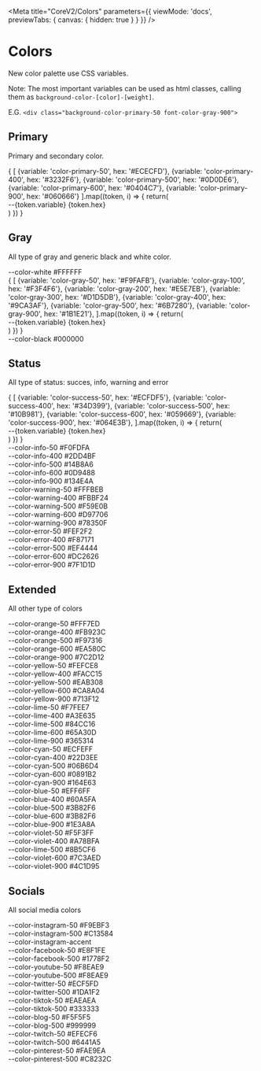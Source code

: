 
<Meta
  title="CoreV2/Colors"
  parameters={{
    viewMode: 'docs',
    previewTabs: { canvas: { hidden: true } }
  }}
/>

# Colors

New color palette use CSS variables.

Note: The most important variables can be used as html classes, calling them as `background-color-[color]-[weight]`.

E.G. `<div class="background-color-primary-50 font-color-gray-900">`

## Primary

Primary and secondary color.

<div class="fx-col fx-gap-px-20">
  <div class="fx-row">
    <div class="palette-container">
      {
        [
          {variable: 'color-primary-50', hex: '#ECECFD'},
          {variable: 'color-primary-400', hex: '#3232F6'},
          {variable: 'color-primary-500', hex: '#0D0DE6'},
          {variable: 'color-primary-600', hex: '#0404C7'},
          {variable: 'color-primary-900', hex: '#060666'}
        ].map((token, i) => {
          return(
            <div key={i} class={token.variable + " color-container-v2"}>
              <span>--{token.variable}</span>
              <span>{token.hex}</span>
            </div>
          )
        })
      }
    </div>
  </div>
</div>

## Gray

All type of gray and generic black and white color.

<div class="fx-col fx-gap-px-20">
  <div class="fx-row fx-gap-px-20">
    <div class="palette-container">
      <div class="color-container-v2 color-white">
        <span>--color-white</span>
        <span>#FFFFFF</span>
      </div>
    </div>
    <div class="palette-container">
      {
        [
          {variable: 'color-gray-50', hex: '#F9FAFB'},
          {variable: 'color-gray-100', hex: '#F3F4F6'},
          {variable: 'color-gray-200', hex: '#E5E7EB'},
          {variable: 'color-gray-300', hex: '#D1D5DB'},
          {variable: 'color-gray-400', hex: '#9CA3AF'},
          {variable: 'color-gray-500', hex: '#6B7280'},
          {variable: 'color-gray-900', hex: '#1B1E21'},
        ].map((token, i) => {
          return(
            <div key={i} class={token.variable + " color-container-v2"}>
              <span>--{token.variable}</span>
              <span>{token.hex}</span>
            </div>
          )
        })
      }
    </div>
    <div class="palette-container">
      <div class="color-container-v2 color-black">
        <span>--color-black</span>
        <span>#000000</span>
      </div>
    </div>
  </div>
</div>

## Status

All type of status: succes, info, warning and error

<div class="fx-col fx-gap-px-20">
  <div class="fx-row fx-gap-px-20">
    <div class="palette-container">
      {
        [
          {variable: 'color-success-50', hex: '#ECFDF5'},
          {variable: 'color-success-400', hex: '#34D399'},
          {variable: 'color-success-500', hex: '#10B981'},
          {variable: 'color-success-600', hex: '#059669'},
          {variable: 'color-success-900', hex: '#064E3B'},
        ].map((token, i) => {
          return(
            <div key={i} class={token.variable + " color-container-v2"}>
              <span>--{token.variable}</span>
              <span>{token.hex}</span>
            </div>
          )
        })
      }
    </div>
    <div class="palette-container">
      <div class="color-container-v2 color-info-50">
        <span>--color-info-50</span>
        <span>#F0FDFA</span>
      </div>
      <div class="color-container-v2 color-info-400">
        <span>--color-info-400</span>
        <span>#2DD4BF</span>
      </div>
      <div class="color-container-v2 color-info-500">
        <span>--color-info-500</span>
        <span>#14B8A6</span>
      </div>
      <div class="color-container-v2 color-info-600">
        <span>--color-info-600</span>
        <span>#0D9488</span>
      </div>
      <div class="color-container-v2 color-info-900">
        <span>--color-info-900</span>
        <span>#134E4A</span>
      </div>
    </div>
    <div class="palette-container">
      <div class="color-container-v2 color-warning-50">
        <span>--color-warning-50</span>
        <span>#FFFBEB</span>
      </div>
      <div class="color-container-v2 color-warning-400">
        <span>--color-warning-400</span>
        <span>#FBBF24</span>
      </div>
      <div class="color-container-v2 color-warning-500">
        <span>--color-warning-500</span>
        <span>#F59E0B</span>
      </div>
      <div class="color-container-v2 color-warning-600">
        <span>--color-warning-600</span>
        <span>#D97706</span>
      </div>
      <div class="color-container-v2 color-warning-900">
        <span>--color-warning-900</span>
        <span>#78350F</span>
      </div>
    </div>
    <div class="palette-container">
      <div class="color-container-v2 color-error-50">
        <span>--color-error-50</span>
        <span>#FEF2F2</span>
      </div>
      <div class="color-container-v2 color-error-400">
        <span>--color-error-400</span>
        <span>#F87171</span>
      </div>
      <div class="color-container-v2 color-error-500">
        <span>--color-error-500</span>
        <span>#EF4444</span>
      </div>
      <div class="color-container-v2 color-error-600">
        <span>--color-error-600</span>
        <span>#DC2626</span>
      </div>
      <div class="color-container-v2 color-error-900">
        <span>--color-error-900</span>
        <span>#7F1D1D</span>
      </div>
    </div>
  </div>
</div>

## Extended

All other type of colors

<div class="fx-col fx-gap-px-20">
  <div class="fx-row fx-gap-px-20">
    <div class="palette-container">
      <div class="color-container-v2 color-orange-50">
        <span>--color-orange-50</span>
        <span>#FFF7ED</span>
      </div>
      <div class="color-container-v2 color-orange-400">
        <span>--color-orange-400</span>
        <span>#FB923C</span>
      </div>
      <div class="color-container-v2 color-orange-500">
        <span>--color-orange-500</span>
        <span>#F97316</span>
      </div>
      <div class="color-container-v2 color-orange-600">
        <span>--color-orange-600</span>
        <span>#EA580C</span>
      </div>
      <div class="color-container-v2 color-orange-900">
        <span>--color-orange-900</span>
        <span>#7C2D12</span>
      </div>
    </div>
    <div class="palette-container">
      <div class="color-container-v2 color-yellow-50">
        <span>--color-yellow-50</span>
        <span>#FEFCE8</span>
      </div>
      <div class="color-container-v2 color-yellow-400">
        <span>--color-yellow-400</span>
        <span>#FACC15</span>
      </div>
      <div class="color-container-v2 color-yellow-500">
        <span>--color-yellow-500</span>
        <span>#EAB308</span>
      </div>
      <div class="color-container-v2 color-yellow-600">
        <span>--color-yellow-600</span>
        <span>#CA8A04</span>
      </div>
      <div class="color-container-v2 color-yellow-900">
        <span>--color-yellow-900</span>
        <span>#713F12</span>
      </div>
    </div>
    <div class="palette-container">
      <div class="color-container-v2 color-lime-50">
        <span>--color-lime-50</span>
        <span>#F7FEE7</span>
      </div>
      <div class="color-container-v2 color-lime-400">
        <span>--color-lime-400</span>
        <span>#A3E635</span>
      </div>
      <div class="color-container-v2 color-lime-500">
        <span>--color-lime-500</span>
        <span>#84CC16</span>
      </div>
      <div class="color-container-v2 color-lime-600">
        <span>--color-lime-600</span>
        <span>#65A30D</span>
      </div>
      <div class="color-container-v2 color-lime-900">
        <span>--color-lime-900</span>
        <span>#365314</span>
      </div>
    </div>
  </div>
  <div class="fx-row fx-gap-px-20">
    <div class="palette-container">
      <div class="color-container-v2 color-cyan-50">
        <span>--color-cyan-50</span>
        <span>#ECFEFF</span>
      </div>
      <div class="color-container-v2 color-cyan-400">
        <span>--color-cyan-400</span>
        <span>#22D3EE</span>
      </div>
      <div class="color-container-v2 color-cyan-500">
        <span>--color-cyan-500</span>
        <span>#06B6D4</span>
      </div>
      <div class="color-container-v2 color-cyan-600">
        <span>--color-cyan-600</span>
        <span>#0891B2</span>
      </div>
      <div class="color-container-v2 color-cyan-900">
        <span>--color-cyan-900</span>
        <span>#164E63</span>
      </div>
    </div>
    <div class="palette-container">
      <div class="color-container-v2 color-blue-50">
        <span>--color-blue-50</span>
        <span>#EFF6FF</span>
      </div>
      <div class="color-container-v2 color-blue-400">
        <span>--color-blue-400</span>
        <span>#60A5FA</span>
      </div>
      <div class="color-container-v2 color-blue-500">
        <span>--color-blue-500</span>
        <span>#3B82F6</span>
      </div>
      <div class="color-container-v2 color-blue-600">
        <span>--color-blue-600</span>
        <span>#3B82F6</span>
      </div>
      <div class="color-container-v2 color-blue-900">
        <span>--color-blue-900</span>
        <span>#1E3A8A</span>
      </div>
    </div>
    <div class="palette-container">
      <div class="color-container-v2 color-violet-50">
        <span>--color-violet-50</span>
        <span>#F5F3FF</span>
      </div>
      <div class="color-container-v2 color-violet-400">
        <span>--color-violet-400</span>
        <span>#A78BFA</span>
      </div>
      <div class="color-container-v2 color-violet-500">
        <span>--color-lime-500</span>
        <span>#8B5CF6</span>
      </div>
      <div class="color-container-v2 color-violet-600">
        <span>--color-violet-600</span>
        <span>#7C3AED</span>
      </div>
      <div class="color-container-v2 color-violet-900">
        <span>--color-violet-900</span>
        <span>#4C1D95</span>
      </div>
    </div>
  </div>
</div>

## Socials

All social media colors

<div class="fx-col fx-gap-px-20">
  <div class="fx-row fx-gap-px-20">
    <div class="palette-container">
      <div class="color-container-v2 color-instagram-50">
        <span>--color-instagram-50</span>
        <span>#F9EBF3</span>
      </div>
      <div class="color-container-v2 color-instagram-500">
        <span>--color-instagram-500</span>
        <span>#C13584</span>
      </div>
      <div class="color-container-v2 color-instagram-accent">
        <span>--color-instagram-accent</span>
      </div>
    </div>
    <div class="palette-container">
      <div class="color-container-v2 color-facebook-50">
        <span>--color-facebook-50</span>
        <span>#E8F1FE</span>
      </div>
      <div class="color-container-v2 color-facebook-500">
        <span>--color-facebook-500</span>
        <span>#1778F2</span>
      </div>
    </div>
    <div class="palette-container">
      <div class="color-container-v2 color-youtube-50">
        <span>--color-youtube-50</span>
        <span>#F8EAE9</span>
      </div>
      <div class="color-container-v2 color-youtube-500">
        <span>--color-youtube-500</span>
        <span>#F8EAE9</span>
      </div>
    </div>
    <div class="palette-container">
      <div class="color-container-v2 color-twitter-50">
        <span>--color-twitter-50</span>
        <span>#ECF5FD</span>
      </div>
      <div class="color-container-v2 color-twitter-500">
        <span>--color-twitter-500</span>
        <span>#1DA1F2</span>
      </div>
    </div>
  </div>
  <div class="fx-row fx-gap-px-20">
    <div class="palette-container">
      <div class="color-container-v2 color-tiktok-50">
        <span>--color-tiktok-50</span>
        <span>#EAEAEA</span>
      </div>
      <div class="color-container-v2 color-tiktok-500">
        <span>--color-tiktok-500</span>
        <span>#333333</span>
      </div>
    </div>
    <div class="palette-container">
      <div class="color-container-v2 color-blog-50">
        <span>--color-blog-50</span>
        <span>#F5F5F5</span>
      </div>
      <div class="color-container-v2 color-blog-500">
        <span>--color-blog-500</span>
        <span>#999999</span>
      </div>
    </div>
    <div class="palette-container">
      <div class="color-container-v2 color-twitch-50">
        <span>--color-twitch-50</span>
        <span>#EFECF6</span>
      </div>
      <div class="color-container-v2 color-twitch-500">
        <span>--color-twitch-500</span>
        <span>#6441A5</span>
      </div>
    </div>
    <div class="palette-container">
      <div class="color-container-v2 color-pinterest-50">
        <span>--color-pinterest-50</span>
        <span>#FAE9EA</span>
      </div>
      <div class="color-container-v2 color-pinterest-500">
        <span>--color-pinterest-500</span>
        <span>#C8232C</span>
      </div>
    </div>
  </div>
</div>
